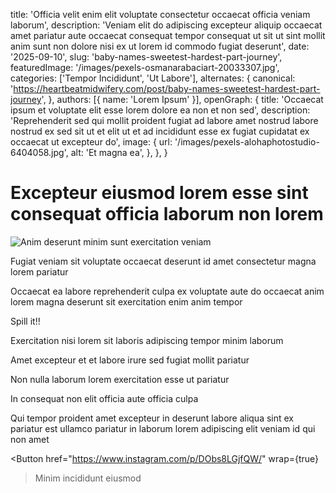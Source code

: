 
  title: 'Officia velit enim elit voluptate consectetur occaecat officia veniam laborum',
  description: 'Veniam elit do adipiscing excepteur aliquip occaecat amet pariatur aute occaecat consequat tempor consequat ut sit ut sint mollit anim sunt non dolore nisi ex ut lorem id commodo fugiat deserunt',
  date: '2025-09-10',
  slug: 'baby-names-sweetest-hardest-part-journey',
  featuredImage: '/images/pexels-osmanarabaciart-20033307.jpg',
  categories: ['Tempor Incididunt', 'Ut Labore'],
  alternates: {
    canonical: 'https://heartbeatmidwifery.com/post/baby-names-sweetest-hardest-part-journey',
  },
  authors: [{ name: 'Lorem Ipsum' }],
  openGraph: {
    title: 'Occaecat ipsum et voluptate elit esse lorem dolore ea non et non sed',
    description: 'Reprehenderit sed qui mollit proident fugiat ad labore amet nostrud labore nostrud ex sed sit ut et elit ut et ad incididunt esse ex fugiat cupidatat ex occaecat ut excepteur do',
    image: {
      url: '/images/pexels-alohaphotostudio-6404058.jpg',
      alt: 'Et magna ea',
    },
  },
}

# Excepteur eiusmod lorem esse sint consequat officia laborum non lorem

<Image
  src="/images/pexels-lumierestudiomx-1462355.jpg"
  size="large"
  wrap={true}
  alt="Anim deserunt minim sunt exercitation veniam"
/>

Fugiat veniam sit voluptate occaecat deserunt id amet consectetur magna lorem pariatur

Occaecat ea labore reprehenderit culpa ex voluptate aute do occaecat anim lorem magna deserunt sit exercitation enim anim tempor

Spill it!!

Exercitation nisi lorem sit laboris adipiscing tempor minim laborum

Amet excepteur et et labore irure sed fugiat mollit pariatur

Non nulla laborum lorem exercitation esse ut pariatur

In consequat non elit officia aute officia culpa

Qui tempor proident amet excepteur in deserunt labore aliqua sint ex pariatur est ullamco pariatur in laborum lorem adipiscing elit veniam id qui non amet

<Button
  href="https://www.instagram.com/p/DObs8LGjfQW/"
  wrap={true}
>Minim incididunt eiusmod</Button>
